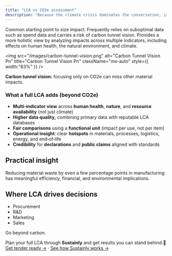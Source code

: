 ```yaml
---
title: "LCA vs CO2e assessment"
description: "Because the climate crisis dominates the conversation, impact discussions often center on CO2e. Quick CO2e assessments are commonly used as a starting point to size impact, but they are frequently based on suboptimal data such as spend data and carry a risk of carbon tunnel vision, where only CO2e is considered."
---
```


<Card title="CO2e assessment" icon="leaf" color="#ffffff" horizontal>
  Common starting point to size impact. Frequently relies on suboptimal data such as spend data and carries a risk of carbon tunnel vision.
</Card>

<Card title="LCA assessment" icon="leaf" color="#ffffff" horizontal>
  Provides a more holistic view by analyzing impacts across multiple indicators, including effects on human health, the natural environment, and climate.
</Card>

<img
  src="/images/carbon-tunnel-vision.png"
  alt="Carbon Tunnel Vision Pn"
  title="Carbon Tunnel Vision Pn"
  className="mx-auto"
  style={{ width:"83%" }}
/>

**Carbon tunnel vision:**                   focusing only on CO2e can miss other material impacts.

### What a full LCA adds (beyond CO2e)

- **Multi‑indicator view** across **human health**, **nature**, and **resource availability** (not just climate)
- **Higher data quality,** combining primary data with reputable LCA databases
- **Fair comparisons** using a **functional unit** (impact per use, not per item)
- **Operational insight**: clear **hotspots** in materials, processes, logistics, energy, and end‑of‑life
- **Credibility** for **declarations** and **public claims** aligned with standards

## Practical insight

Reducing material waste by even a few percentage points in manufacturing has meaningful efficiency, financial, and environmental implications.

## Where LCA drives decisions

- Procurement
- R&D
- Marketing
- Sales

Go beyond carbon.

Plan your full LCA through **Sustainly** and get results you can stand behind.🌱
[Get tender ready →](/contact) · [See how Sustainly works →](/product)